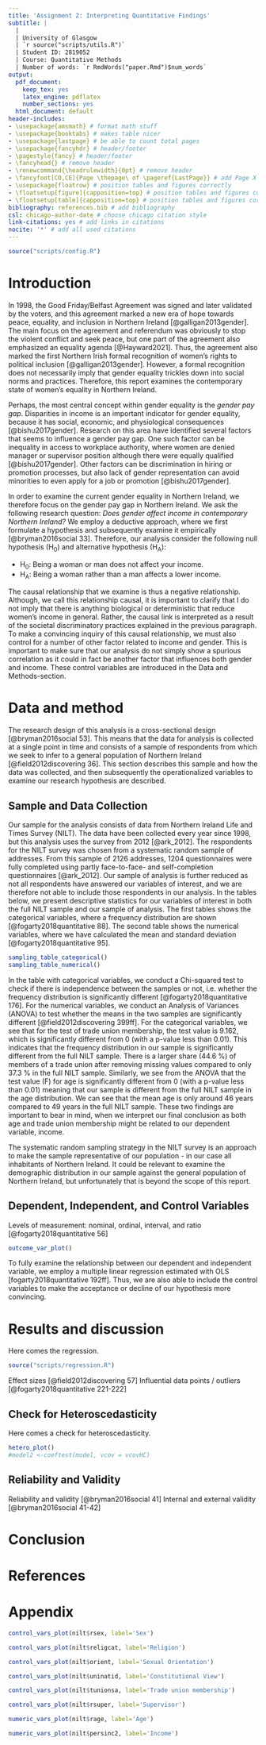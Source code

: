 ```yaml
---
title: 'Assignment 2: Interpreting Quantitative Findings'
subtitle: |
  | 
  | University of Glasgow
  | `r source("scripts/utils.R")`
  | Student ID: 2819052
  | Course: Quantitative Methods
  | Number of words: `r RmdWords("paper.Rmd")$num_words`
output:
  pdf_document:
    keep_tex: yes
    latex_engine: pdflatex
    number_sections: yes
  html_document: default
header-includes:
- \usepackage{amsmath} # format math stuff
- \usepackage{booktabs} # makes table nicer
- \usepackage{lastpage} # be able to count total pages
- \usepackage{fancyhdr} # header/footer
- \pagestyle{fancy} # header/footer
- \fancyhead{} # remove header
- \renewcommand{\headrulewidth}{0pt} # remove header
- \fancyfoot[CO,CE]{Page \thepage\ of \pageref{LastPage}} # add Page X of Y
- \usepackage{floatrow} # position tables and figures correctly
- \floatsetup[figure]{capposition=top} # position tables and figures correctly
- \floatsetup[table]{capposition=top} # position tables and figures correctly
bibliography: references.bib # add bibliography
csl: chicago-author-date # choose chicago citation style
link-citations: yes # add links in citations
nocite: '*' # add all used citations
---
```


```r
source("scripts/config.R")
```


\pagebreak
<!-- TC:ignore -->
```{=latex}
\setcounter{tocdepth}{2}
\tableofcontents
```
<!-- TC:endignore --> 

\pagebreak

# Introduction
<!-- Word count: approx. 400  -->
<!-- Look at the model in part 2 below. Based on this state a research question and a hypothesis. Remember a hypothesis needs at least two variables. -->

<!-- Word count now: 420  -->

In 1998, the Good Friday/Belfast Agreement was signed and later validated by the voters, and this agreement marked a new era of hope towards peace, equality, and inclusion in Northern Ireland [@galligan2013gender]. The main focus on the agreement and referendum was obviously to stop the violent conflict and seek peace, but one part of the agreement also emphasized an equality agenda [@Hayward2021]. Thus, the agreement also marked the first Northern Irish formal recognition of women's rights to political inclusion [@galligan2013gender]. However, a formal recognition does not necessarily imply that gender equality trickles down into social norms and practices. Therefore, this report examines the contemporary state of women's equality in Northern Ireland. 

Perhaps, the most central concept within gender equality is the *gender pay gap*. Disparities in income is an important indicator for gender equality, because it has social, economic, and physiological consequences [@bishu2017gender]. Research on this area have identified several factors that seems to influence a gender pay gap. One such factor can be inequality in access to workplace authority, where women are denied manager or supervisor position although there were equally qualified [@bishu2017gender]. Other factors can be discrimination in hiring or promotion processes, but also lack of gender representation can avoid minorities to even apply for a job or promotion [@bishu2017gender]. 

In order to examine the current gender equality in Northern Ireland, we therefore focus on the gender pay gap in Northern Ireland. We ask the following research question: *Does gender affect income in contemporary Northern Ireland?* We employ a deductive approach, where we first formulate a hypothesis and subsequently examine it empirically [@bryman2016social 33]. Therefore, our analysis consider the following null hypothesis (H~0~) and alternative hypothesis (H~A~):

* H~0~: Being a woman or man does not affect your income.
* H~A~: Being a woman rather than a man affects a lower income. 
 
The causal relationship that we examine is thus a negative relationship. Although, we call this relationship causal, it is important to clarify that I do not imply that there is anything biological or deterministic that reduce women's income in general. Rather, the causal link is interpreted as a result of the societal discriminatory practices explained in the previous paragraph. To make a convincing inquiry of this causal relationship, we must also control for a number of other factor related to income and gender. This is important to make sure that our analysis do not simply show a spurious correlation as it could in fact be another factor that influences both gender and income. These control variables are introduced in the Data and Methods-section. 

<!--  \pagebreak -->
# Data and method
<!-- Word count: approx. 800 -->
<!-- In this section your goal is to demonstrate that you can describe data and that you understand research design and data collection. -->

The research design of this analysis is a cross-sectional design [@bryman2016social 53]. This means that the data for analysis is collected at a single point in time and consists of a sample of respondents from which we seek to infer to a general population of Northern Ireland [@field2012discovering 36]. This section describes this sample and how the data was collected, and then subsequently the operationalized variables to examine our research hypothesis are described. 

## Sample and Data Collection

Our sample for the analysis consists of data from Northern Ireland Life and Times Survey (NILT). The data have been collected every year since 1998, but this analysis uses the survey from 2012 [@ark_2012]. The respondents for the NILT survey was chosen from a systematic random sample of addresses. From this sample of 2126 addresses, 1204 questionnaires were fully completed using partly face-to-face- and self-completion questionnaires [@ark_2012]. Our sample of analysis is further reduced as not all respondents have answered our variables of interest, and we are therefore not able to include those respondents in our analysis. In the tables below, we present descriptive statistics for our variables of interest in both the full NILT sample and our sample of analysis. The first tables shows the categorical variables, where a frequency distribution are shown [@fogarty2018quantitative 88]. The second table shows the numerical variables, where we have calculated the mean and standard deviation [@fogarty2018quantitative 95]. 

<!-- TC:ignore -->
```r
sampling_table_categorical()
sampling_table_numerical()
```
<!-- TC:endignore -->

In the table with categorical variables, we conduct a Chi-squared test to check if there is independence between the samples or not, i.e. whether the frequency distribution is significantly different [@fogarty2018quantitative 176]. For the numerical variables, we conduct an Analysis of Variances (ANOVA) to test whether the means in the two samples are significantly different [@field2012discovering 399ff]. For the categorical variables, we see that for the test of trade union membership, the test value is 9.162, which is significantly different from 0 (with a p-value less than 0.01). This indicates that the frequency distribution in our sample is significantly different from the full NILT sample. There is a larger share (44.6 %) of members of a trade union after removing missing values compared to only 37.3 % in the full NILT sample. Similarly, we see from the ANOVA that the test value (F) for age is significantly different from 0 (with a p-value less than 0.01) meaning that our sample is different from the full NILT sample in the age distribution. We can see that the mean age is only around 46 years compared to 49 years in the full NILT sample. These two findings are important to bear in mind, when we interpret our final conclusion as both age and trade union membership might be related to our dependent variable, income.  

The systematic random sampling strategy in the NILT survey is an approach to make the sample representative of our population - in our case all inhabitants of Northern Ireland. It could be relevant to examine the demographic distribution in our sample against the general population of Northern Ireland, but unfortunately that is beyond the scope of this report. 

## Dependent, Independent, and Control Variables

Levels of measurement: nominal, ordinal, interval, and ratio [@fogarty2018quantitative 56]


<!-- TC:ignore -->
```r
outcome_var_plot()
```
<!-- TC:endignore -->



To fully examine the relationship between our dependent and independent variable, we employ a multiple linear regression estimated with OLS [fogarty2018quantitative 192ff]. Thus, we are also able to include the control variables to make the acceptance or decline of our hypothesis more convincing. 

<!--  \pagebreak -->
# Results and discussion
<!-- Word count: approx. 1300 -->
<!-- In this section your goal is to demonstrate that you can interpret quantitative results. Additional credit is available if you are able to relate these findings to social science theories or if you can put the findings in context. -->


Here comes the regression.

<!-- TC:ignore -->
```r
source("scripts/regression.R")
```
<!-- TC:endignore -->


Effect sizes [@field2012discovering 57]
Influential data points / outliers [@fogarty2018quantitative 221-222]


## Check for Heteroscedasticity
Here comes a check for heteroscedasticity. 

<!-- TC:ignore -->
```r
hetero_plot()
#model2 <-coeftest(model, vcov = vcovHC)
```
<!-- TC:endignore -->



## Reliability and Validity

Reliability and validity [@bryman2016social 41]
Internal and external validity [@bryman2016social 41-42]


<!-- \pagebreak -->
# Conclusion
<!-- Word count: approx. 500 -->
<!-- Clearly state your findings. Do the findings raise any questions for future research? -->

\pagebreak

<!-- TC:ignore -->

# References

<div id="refs"></div>

\pagebreak

# Appendix

<!-- TC:ignore -->
```r
control_vars_plot(nilt$rsex, label='Sex')
```
<!-- TC:endignore -->

<!-- TC:ignore -->
```r
control_vars_plot(nilt$religcat, label='Religion')
```
<!-- TC:endignore -->

<!-- TC:ignore -->
```r
control_vars_plot(nilt$orient, label='Sexual Orientation')
```
<!-- TC:endignore -->

<!-- TC:ignore -->
```r
control_vars_plot(nilt$uninatid, label='Constitutional View')
```
<!-- TC:endignore -->

<!-- TC:ignore -->
```r
control_vars_plot(nilt$tunionsa, label='Trade union membership')
```
<!-- TC:endignore -->

<!-- TC:ignore -->
```r
control_vars_plot(nilt$rsuper, label='Supervisor')
```
<!-- TC:endignore -->

<!-- TC:ignore -->
```r
numeric_vars_plot(nilt$rage, label='Age')
```
<!-- TC:endignore -->

<!-- TC:ignore -->
```r
numeric_vars_plot(nilt$persinc2, label='Income')
```
<!-- TC:endignore -->


